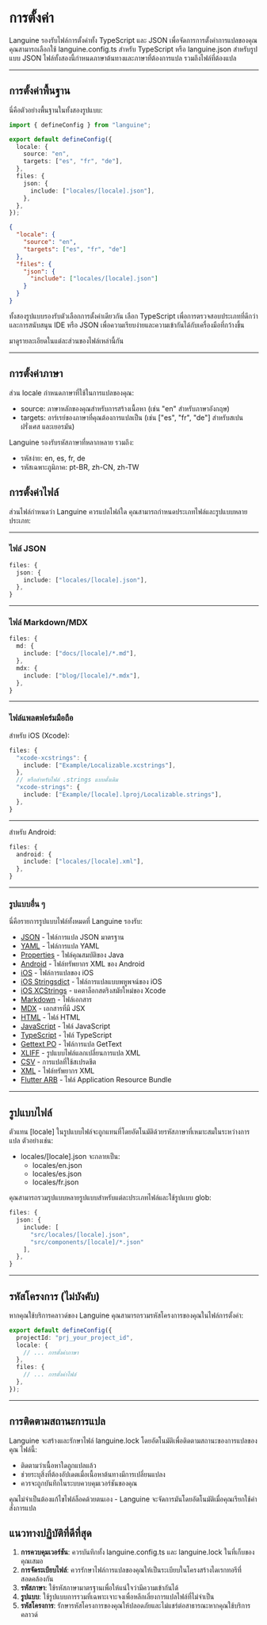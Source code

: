 # การตั้งค่า

Languine รองรับไฟล์การตั้งค่าทั้ง TypeScript และ JSON เพื่อจัดการการตั้งค่าการแปลของคุณ คุณสามารถเลือกใช้ languine.config.ts สำหรับ TypeScript หรือ languine.json สำหรับรูปแบบ JSON ไฟล์ทั้งสองนี้กำหนดภาษาต้นทางและภาษาที่ต้องการแปล รวมถึงไฟล์ที่ต้องแปล

---

## การตั้งค่าพื้นฐาน

นี่คือตัวอย่างพื้นฐานในทั้งสองรูปแบบ:

```typescript title="languine.config.ts"
import { defineConfig } from "languine";

export default defineConfig({
  locale: {
    source: "en",
    targets: ["es", "fr", "de"],
  },
  files: {
    json: {
      include: ["locales/[locale].json"],
    },
  },
});
```

```json title="languine.json"
{
  "locale": {
    "source": "en",
    "targets": ["es", "fr", "de"]
  },
  "files": {
    "json": {
      "include": ["locales/[locale].json"]
    }
  }
}
```

ทั้งสองรูปแบบรองรับตัวเลือกการตั้งค่าเดียวกัน เลือก TypeScript เพื่อการตรวจสอบประเภทที่ดีกว่าและการสนับสนุน IDE หรือ JSON เพื่อความเรียบง่ายและความเข้ากันได้กับเครื่องมือที่กว้างขึ้น

มาดูรายละเอียดในแต่ละส่วนของไฟล์เหล่านี้กัน

---

## การตั้งค่าภาษา

ส่วน locale กำหนดภาษาที่ใช้ในการแปลของคุณ:

- source: ภาษาหลักของคุณสำหรับการสร้างเนื้อหา (เช่น "en" สำหรับภาษาอังกฤษ)
- targets: อาร์เรย์ของภาษาที่คุณต้องการแปลเป็น (เช่น ["es", "fr", "de"] สำหรับสเปน ฝรั่งเศส และเยอรมัน)

Languine รองรับรหัสภาษาที่หลากหลาย รวมถึง:
- รหัสง่าย: en, es, fr, de
- รหัสเฉพาะภูมิภาค: pt-BR, zh-CN, zh-TW

## การตั้งค่าไฟล์

ส่วนไฟล์กำหนดว่า Languine ควรแปลไฟล์ใด คุณสามารถกำหนดประเภทไฟล์และรูปแบบหลายประเภท:

---

### ไฟล์ JSON
```typescript
files: {
  json: {
    include: ["locales/[locale].json"],
  },
}
```

---

### ไฟล์ Markdown/MDX
```typescript
files: {
  md: {
    include: ["docs/[locale]/*.md"],
  },
  mdx: {
    include: ["blog/[locale]/*.mdx"],
  },
}
```

---

### ไฟล์แพลตฟอร์มมือถือ

สำหรับ iOS (Xcode):
```typescript
files: {
  "xcode-xcstrings": {
    include: ["Example/Localizable.xcstrings"],
  },
  // หรือสำหรับไฟล์ .strings แบบดั้งเดิม
  "xcode-strings": {
    include: ["Example/[locale].lproj/Localizable.strings"],
  },
}
```

---

สำหรับ Android:
```typescript
files: {
  android: {
    include: ["locales/[locale].xml"],
  },
}
```

---

### รูปแบบอื่น ๆ

นี่คือรายการรูปแบบไฟล์ทั้งหมดที่ Languine รองรับ:

- [JSON](/docs/json) - ไฟล์การแปล JSON มาตรฐาน
- [YAML](/docs/yaml) - ไฟล์การแปล YAML
- [Properties](/docs/properties) - ไฟล์คุณสมบัติของ Java
- [Android](/docs/android) - ไฟล์ทรัพยากร XML ของ Android
- [iOS](/docs/ios) - ไฟล์การแปลของ iOS
- [iOS Stringsdict](/docs/xcode-stringsdict) - ไฟล์การแปลแบบพหูพจน์ของ iOS
- [iOS XCStrings](/docs/xcode-xcstrings) - แคตาล็อกสตริงสมัยใหม่ของ Xcode
- [Markdown](/docs/md) - ไฟล์เอกสาร
- [MDX](/docs/mdx) - เอกสารที่มี JSX
- [HTML](/docs/html) - ไฟล์ HTML
- [JavaScript](/docs/js) - ไฟล์ JavaScript
- [TypeScript](/docs/ts) - ไฟล์ TypeScript
- [Gettext PO](/docs/po) - ไฟล์การแปล GetText
- [XLIFF](/docs/xliff) - รูปแบบไฟล์แลกเปลี่ยนการแปล XML
- [CSV](/docs/csv) - การแปลที่ใช้สเปรดชีต
- [XML](/docs/xml) - ไฟล์ทรัพยากร XML
- [Flutter ARB](/docs/arb) - ไฟล์ Application Resource Bundle

---

## รูปแบบไฟล์

ตัวแทน [locale] ในรูปแบบไฟล์จะถูกแทนที่โดยอัตโนมัติด้วยรหัสภาษาที่เหมาะสมในระหว่างการแปล ตัวอย่างเช่น:

- locales/[locale].json จะกลายเป็น:
  - locales/en.json
  - locales/es.json
  - locales/fr.json

คุณสามารถรวมรูปแบบหลายรูปแบบสำหรับแต่ละประเภทไฟล์และใช้รูปแบบ glob:
```typescript
files: {
  json: {
    include: [
      "src/locales/[locale].json",
      "src/components/[locale]/*.json"
    ],
  },
}
```

---

## รหัสโครงการ (ไม่บังคับ)

หากคุณใช้บริการคลาวด์ของ Languine คุณสามารถรวมรหัสโครงการของคุณในไฟล์การตั้งค่า:

```typescript
export default defineConfig({
  projectId: "prj_your_project_id",
  locale: {
    // ... การตั้งค่าภาษา
  },
  files: {
    // ... การตั้งค่าไฟล์
  },
});
```

---

## การติดตามสถานะการแปล

Languine จะสร้างและรักษาไฟล์ languine.lock โดยอัตโนมัติเพื่อติดตามสถานะของการแปลของคุณ ไฟล์นี้:

- ติดตามว่าเนื้อหาใดถูกแปลแล้ว
- ช่วยระบุสิ่งที่ต้องอัปเดตเมื่อเนื้อหาต้นทางมีการเปลี่ยนแปลง
- ควรจะถูกบันทึกในระบบควบคุมเวอร์ชันของคุณ

คุณไม่จำเป็นต้องแก้ไขไฟล์ล็อคด้วยตนเอง - Languine จะจัดการมันโดยอัตโนมัติเมื่อคุณเรียกใช้คำสั่งการแปล

## แนวทางปฏิบัติที่ดีที่สุด

1. **การควบคุมเวอร์ชัน**: ควรบันทึกทั้ง languine.config.ts และ languine.lock ในที่เก็บของคุณเสมอ
2. **การจัดระเบียบไฟล์**: ควรรักษาไฟล์การแปลของคุณให้เป็นระเบียบในโครงสร้างไดเรกทอรีที่สอดคล้องกัน
3. **รหัสภาษา**: ใช้รหัสภาษามาตรฐานเพื่อให้แน่ใจว่ามีความเข้ากันได้
4. **รูปแบบ**: ใช้รูปแบบการรวมที่เฉพาะเจาะจงเพื่อหลีกเลี่ยงการแปลไฟล์ที่ไม่จำเป็น
5. **รหัสโครงการ**: รักษารหัสโครงการของคุณให้ปลอดภัยและไม่แชร์ต่อสาธารณะหากคุณใช้บริการคลาวด์
